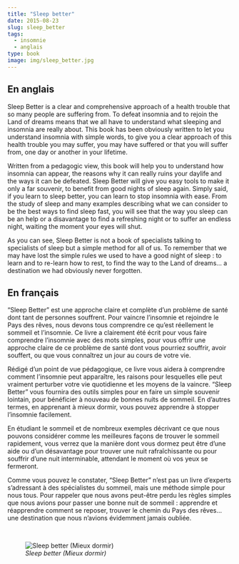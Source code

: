 ```yaml
---
title: "Sleep better"
date: 2015-08-23
slug: sleep_better
tags:
  - insomnie
  - anglais
type: book
image: img/sleep_better.jpg
---
```


## En anglais

Sleep Better is a clear and comprehensive approach of a health trouble that so many people are suffering from.
To defeat insomnia and to rejoin the Land of dreams means that we all have to understand what sleeping and insomnia are really about.
This book has been obviously written to let you understand insomnia with simple words, to give you a clear approach of this health trouble you may suffer, you may have suffered or that you will suffer from, one day or another in your lifetime.

Written from a pedagogic view, this book will help you to understand how insomnia can appear, the reasons why it can really ruins your daylife and the ways it can be defeated.
Sleep Better will give you easy tools to make it only a far souvenir, to benefit from good nights of sleep again. Simply said, if you learn to sleep better, you can learn to stop insomnia with ease.
From the study of sleep and many examples describing what we can consider to be the best ways to find sleep fast, you will see that the way you sleep can be an help or a disavantage to find a refreshing night or to suffer an endless night, waiting the moment your eyes will shut.

As you can see, Sleep Better is not a book of specialists talking to specialists of sleep but a simple method for all of us.
To remember that we may have lost the simple rules we used to have a good night of sleep : to learn and to re-learn how to rest, to find the way to the Land of dreams... a destination we had obviously never forgotten.

## En français

"Sleep Better" est une approche claire et complète d'un problème de santé dont tant de personnes souffrent.
Pour vaincre l'insomnie et rejoindre le Pays des rêves, nous devons tous comprendre ce qu'est réellement le sommeil et l'insomnie.
Ce livre a clairement été écrit pour vous faire comprendre l'insomnie avec des mots simples, pour vous offrir une approche claire de ce problème de santé dont vous pourriez souffrir, avoir souffert, ou que vous connaîtrez un jour au cours de votre vie.

Rédigé d'un point de vue pédagogique, ce livre vous aidera à comprendre comment l'insomnie peut apparaître, les raisons pour lesquelles elle peut vraiment perturber votre vie quotidienne et les moyens de la vaincre.
"Sleep Better" vous fournira des outils simples pour en faire un simple souvenir lointain, pour bénéficier à nouveau de bonnes nuits de sommeil.
En d'autres termes, en apprenant à mieux dormir, vous pouvez apprendre à stopper l'insomnie facilement.

En étudiant le sommeil et de nombreux exemples décrivant ce que nous pouvons considérer comme les meilleures façons de trouver le sommeil rapidement, vous verrez que la manière dont vous dormez peut être d'une aide ou d'un désavantage pour trouver une nuit rafraîchissante ou pour souffrir d'une nuit interminable, attendant le moment où vos yeux se fermeront.

Comme vous pouvez le constater, "Sleep Better" n'est pas un livre d'experts s'adressant à des spécialistes du sommeil, mais une méthode simple pour nous tous.
Pour rappeler que nous avons peut-être perdu les règles simples que nous avions pour passer une bonne nuit de sommeil : apprendre et réapprendre comment se reposer, trouver le chemin du Pays des rêves... une destination que nous n'avions évidemment jamais oubliée.

<br>

![_Sleep better (Mieux dormir)_](img/sleep_better.jpg)
